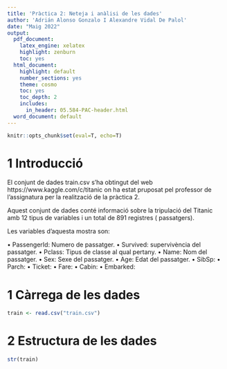 ```yaml
---
title: 'Pràctica 2: Neteja i anàlisi de les dades'
author: 'Adrián Alonso Gonzalo I Alexandre Vidal De Palol'
date: "Maig 2022"
output:
  pdf_document:
    latex_engine: xelatex
    highlight: zenburn
    toc: yes
  html_document:
    highlight: default
    number_sections: yes
    theme: cosmo
    toc: yes
    toc_depth: 2
    includes:
      in_header: 05.584-PAC-header.html
  word_document: default
---
```


```r
knitr::opts_chunk$set(eval=T, echo=T)
```


# 1 Introducció

El conjunt de dades train.csv s'ha obtingut del web https://www.kaggle.com/c/titanic on ha estat pruposat pel professor de l'assignatura per la realització 
de la pràctica 2.

Aquest conjunt de dades conté informació sobre la tripulació del Titanic amb 12 tipus de variables i un total de 891 registres ( passatgers).

Les variables d’aquesta mostra son:

• PassengerId: Numero de passatger.
• Survived: supervivència del passatger.
• Pclass: Tipus de classe al qual pertany.
• Name: Nom del passatger.
• Sex: Sexe del passatger.
• Age: Edat del passatger.
• SibSp: 
• Parch: 
• Ticket: 
• Fare:
• Cabin:
• Embarked:



# 1 Càrrega de les dades 

```r

train <- read.csv("train.csv")
```

# 2 Estructura de les dades


```r

str(train)
```
